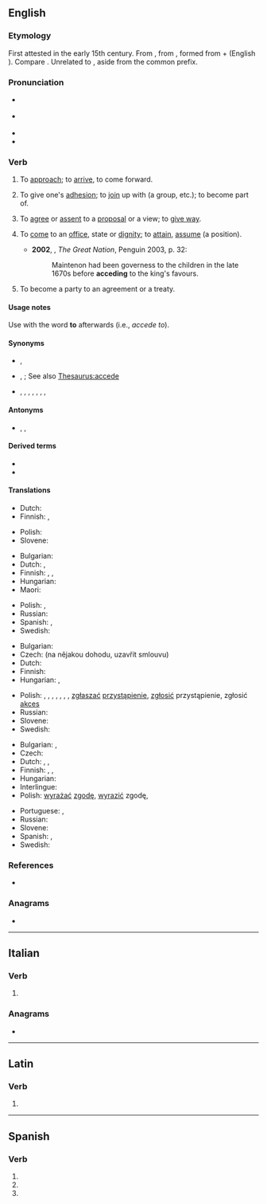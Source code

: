{{also|accède|accedé|accédé}}
==English==
{{was wotd|2008|May|27}}

===Etymology===
First attested in the early 15th century. From {{etyl|enm|en}} {{m|enm|acceden}}, from {{etyl|la|en}} {{m|la|accēdō||approach, accede}}, formed from {{m|la|ad||to, toward, at}} + {{m|la|cēdō||move, yield}} (English {{m|en|cede}}). Compare {{cog|fr|accéder}}. Unrelated to {{m|en|ascend}}, aside from the common {{m|la||ad}} prefix.

===Pronunciation===
* {{a|UK}} {{IPA|en|/əkˈsiːd/}}
* {{a|US}} {{IPA|en|/æk.ˈsid/}}
* {{audio|en|en-us-accede.ogg|Audio (US)}}
* {{rhymes|en|id}}

===Verb===
{{en-verb|acced}}

# {{lb|en|archaic|intransitive}} To [[approach]]; to [[arrive]], to come forward. {{defdate|15th-19th c.}}
# {{lb|en|intransitive|now|_|rare}} To give one's [[adhesion]]; to [[join]] up with (a group, etc.); to become part of. {{defdate|from 15th c.}}
# {{lb|en|intransitive}} To [[agree]] or [[assent]] to a [[proposal]] or a view; to [[give way]]. {{defdate|from 16th c.}}
# {{lb|en|intransitive}} To [[come]] to an [[office]], state or [[dignity]]; to [[attain]], [[assume]] (a position). {{defdate|from 18th c.}}
#* '''2002''', {{w|Colin Jones (historian)|Colin Jones}}, ''The Great Nation'', Penguin 2003, p. 32:
#*: Maintenon had been governess to the children in the late 1670s before '''acceding''' to the king's favours.
# {{lb|en|intransitive}} To become a party to an agreement or a treaty.

====Usage notes====
{{sense|to agree|to come to an office|to become a party to}} Use with the word '''to''' afterwards (i.e., ''accede to'').

====Synonyms====
* {{sense|to join a group}} {{l|en|band together}}, {{l|en|enroll}}
* {{sense|agree to a proposal or a view}} {{l|en|come around}}, {{l|en|concede}}; See also [[Thesaurus:accede]]
{{checksense|en}}
* {{l|en|agree}}, {{l|en|acquiesce}}, {{l|en|assent}}, {{l|en|comply}}, {{l|en|concur}}, {{l|en|consent}}, {{qual|obsolete}} {{l|en|comprobate}}, {{qual|obsolete}} {{l|en|astipulate}}

====Antonyms====
* {{sense|to join a group}} {{l|en|leave}}, {{l|en|secede}}, {{l|en|split off}}

====Derived terms====
* {{l|en|accedence}}
* {{l|en|acceder}}

====Translations====
{{trans-top|obsolete: to approach}}
* Dutch: {{t+|nl|naderen}}
* Finnish: {{t+|fi|lähestyä}} {{q|approach}}, {{t+|fi|saapua}} {{q|arrive}}
{{trans-mid}}
* Polish: {{t+|pl|przystępować}}
* Slovene: {{t|sl|pristopiti}}
{{trans-bottom}}

{{trans-top|to enter upon an office or dignity}}
* Bulgarian: {{t+|bg|встъпвам}}
* Dutch: {{t+|nl|aanvaarden}}, {{gloss|throne}} {{t+|nl|bestijgen}}
* Finnish: {{t|fi|[[astua]] ([[virka|virkaan]])}}, {{t|fi|[[nousta]] ([[valta|valtaan]])}}, {{q|accede a '''royal''' office}} {{t|fi|[[nousta]]([[valtaistuin|valtaistuimelle]])}}
* Hungarian: {{t|hu|hivatalba lép}}
* Maori: {{t|mi|eke}}
{{trans-mid}}
* Polish: {{t+|pl|obejmować}}, {{t+|pl|objąć}}
* Russian: {{t+|ru|вступа́ть}}
* Spanish: {{t+|es|subir}}, {{t+|es|acceder}}
* Swedish: {{t+|sv|tillträda}}
{{trans-bottom}}

{{trans-top|to join a group}}
* Bulgarian: {{t|bg|присъединявам се}}
* Czech: {{t+|cs|přistoupit}} (na nějakou dohodu, uzavřít smlouvu)
* Dutch: {{t+|nl|toetreden}}
* Finnish: {{t+|fi|liittyä}}
* Hungarian: {{t+|hu|belép}}, {{t+|hu|csatlakozik}}
{{trans-mid}}
* Polish: {{t+|pl|wstępować}}, {{t+|pl|przyłączać się}}, {{t+|pl|przyłączyć się}}, {{t|pl|przystawać}}, {{t|pl|przystać}}, {{t+|pl|przystąpić}}, {{t+|pl|wstąpić}}, [[zgłaszać]] [[przystąpienie]], [[zgłosić]] przystąpienie, zgłosić [[akces]]
* Russian: {{t+|ru|присоединя́ться}}
* Slovene: {{t|sl|pristopiti}}
* Swedish: {{t|sv|ansluta till}}
{{trans-bottom}}

{{trans-top|to agree to a proposal or view}}
* Bulgarian: {{t+|bg|приемам}}, {{t|bg|съгласявам се}}
* Czech: {{t+|cs|souhlasit}}
* Dutch: {{t+|nl|toestemmen}}, {{t+|nl|aanvaarden}}, {{t+|nl|inwilligen}}
* Finnish: {{t+|fi|myöntyä}} {{qualifier|intr.; + illative}}, {{t+|fi|taipua}} {{qualifier|intr.; + illative}}, {{t+|fi|suostua}} {{qualifier|intr.; + illative}}
* Hungarian: {{t+|hu|beleegyezik}}
* Interlingue: {{t|ie|acceder}}
* Polish: [[wyrażać]] [[zgodę]], [[wyrazić]] zgodę, {{t+|pl|zgodzić się}}
{{trans-mid}}
* Portuguese: {{t+|pt|aceder}}, {{t+|pt|consentir}}
* Russian: {{t+|ru|соглаша́ться}}
* Slovene: {{t|sl|pristopiti}}
* Spanish: {{t+|es|acceder}}, {{t+|es|consentir}}
* Swedish: {{t|sv|instämma i}}
{{trans-bottom}}

===References===
* {{R:Webster 1913}}

===Anagrams===
* {{anagrams|en|a=accdee|acceed}}

----

==Italian==

===Verb===
{{head|it|verb form}}

# {{inflection of|it|accedere||3|s|pres|indc}}

===Anagrams===
* {{l|it|ecceda}}

----

==Latin==

===Verb===
{{la-verb-form|accēde}}

# {{inflection of|la|accēdō||2|s|pres|actv|impr}}

----

==Spanish==

===Verb===
{{head|es|verb form}}

# {{es-verb form of|ending=er|mood=imperative|sense=affirmative|pers=2|formal=no|number=singular|acceder}}
# {{es-verb form of|ending=er|mood=indicative|tense=present|pers=2|formal=yes|number=singular|acceder}}
# {{es-verb form of|ending=er|mood=indicative|tense=present|pers=3|number=singular|acceder}}
